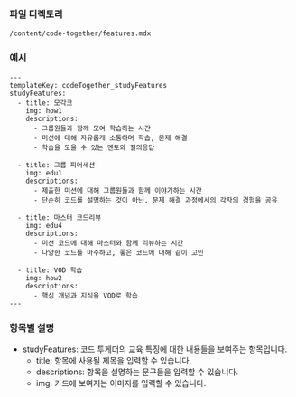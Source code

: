 ### 파일 디렉토리

`/content/code-together/features.mdx`

### 예시

```
---
templateKey: codeTogether_studyFeatures
studyFeatures:
  - title: 모각코
    img: how1
    descriptions:
      - 그룹원들과 함께 모여 학습하는 시간
      - 미션에 대해 자유롭게 소통하며 학습, 문제 해결
      - 학습을 도울 수 있는 멘토와 질의응답

  - title: 그룹 피어세션
    img: edu1
    descriptions:
      - 제출한 미션에 대해 그룹원들과 함께 이야기하는 시간
      - 단순히 코드를 설명하는 것이 아닌, 문제 해결 과정에서의 각자의 경험을 공유

  - title: 마스터 코드리뷰
    img: edu4
    descriptions:
      - 미션 코드에 대해 마스터와 함께 리뷰하는 시간
      - 다양한 코드를 마주하고, 좋은 코드에 대해 같이 고민

  - title: VOD 학습
    img: how2
    descriptions:
      - 핵심 개념과 지식을 VOD로 학습
---
```

### 항목별 설명

- studyFeatures: 코드 투게더의 교육 특징에 대한 내용들을 보여주는 항목입니다.
  - title: 항목에 사용될 제목을 입력할 수 있습니다.
  - descriptions: 항목을 설명하는 문구들을 입력할 수 있습니다.
  - img: 카드에 보여지는 이미지를 입력할 수 있습니다.
